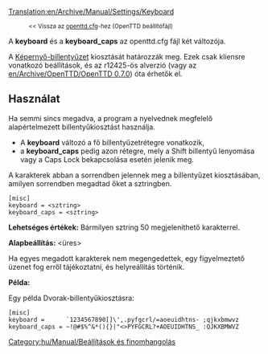 [[Translation:en/Archive/Manual/Settings/Keyboard]]

:<small><< Vissza az [[hu/Archive/Manual/Settings/Openttd.cfg|openttd.cfg]]-hez (OpenTTD beállítófájl)</small>


A '''keyboard''' és a '''keyboard_caps''' az openttd.cfg fájl két változója.

A [[hu/Képernyő-billentyűzet|Képernyő-billentyűzet]] kiosztását határozzák meg. Ezek csak kliensre vonatkozó beállítások, és az r12425-ös alverzió (vagy az [[en/Archive/OpenTTD/OpenTTD 0.7.0]]) óta érhetők el.

==Használat==

Ha semmi sincs megadva, a program a nyelvednek megfelelő alapértelmezett billentyűkiosztást használja.
* A '''keyboard''' változó a fő billentyűzetrétegre vonatkozik,
* a '''keyboard_caps''' pedig azon rétegre, mely a Shift billentyű lenyomása vagy a Caps Lock bekapcsolása esetén jelenik meg.
A karakterek abban a sorrendben jelennek meg a billentyűzet kiosztásában, amilyen sorrendben megadtad őket a sztringben.

<pre>
[misc]
keyboard = <sztring>
keyboard_caps = <sztring>
</pre>

'''Lehetséges értékek:''' Bármilyen sztring 50 megjeleníthető karakterrel.

'''Alapbeállítás:''' <üres>

Ha egyes megadott karakterek nem megengedettek, egy figyelmeztető üzenet fog erről tájékoztatni, és helyreállítás történik.

'''Példa:'''

Egy példa Dvorak-billentyűkiosztásra:
<pre>
[misc]
keyboard =      `1234567890[]\',.pyfgcrl/=aoeuidhtns- ;qjkxbmwvz
keyboard_caps = ~!@#$%^&*(){}|"<>PYFGCRL?+AOEUIDHTNS_ :QJKXBMWVZ
</pre>

[[Category:hu/Manual/Beállítások és finomhangolás]]